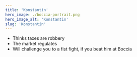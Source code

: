 ```yaml
---
title: 'Konstantin'
hero_image: ./boccia-portrait.png
hero_image_alt: 'Konstantin'
slug: 'Konstantin'
---
```


- Thinks taxes are robbery
- The market regulates
- Will challenge you to a fist fight, if you beat him at Boccia
